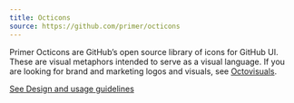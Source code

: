 ```yaml
---
title: Octicons
source: https://github.com/primer/octicons
---
```



Primer Octicons are GitHub’s open source library of icons for GitHub UI. These are visual metaphors intended to serve as a visual language. If you are looking for brand and marketing logos and visuals, see <a href="/foundations/icons/octovisuals">Octovisuals</a>.

<a href="/foundations/icons/design-guidelines">See Design and usage guidelines</a>

<br />
<br />

<Icons />
